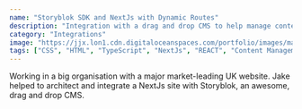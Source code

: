 ```yaml
---
name: "Storyblok SDK and NextJs with Dynamic Routes"
description: "Integration with a drag and drop CMS to help manage content on a major UK website."
category: "Integrations"
image: "https://jjx.lon1.cdn.digitaloceanspaces.com/portfolio/images/marketing.webp"
tags: ["CSS", "HTML", "TypeScript", "NextJs", "REACT", "Content Management System"]
---
```


Working in a big organisation with a major market-leading UK website. Jake helped to architect and integrate a NextJs site with Storyblok, an awesome, drag and drop CMS.